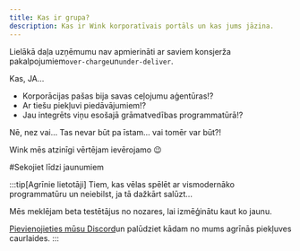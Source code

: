 ```yaml
---
title: Kas ir grupa?
description: Kas ir Wink korporatīvais portāls un kas jums jāzina.
---
```


<CloudinaryImage width="700" height="525" resize="scale" quality="best" alt="Grupas drīzumā" src="academy/group-coming-soon" errorImage="noimage_opaque_nyrtl0.png" />


Lielākā daļa uzņēmumu nav apmierināti ar saviem konsjerža pakalpojumiem`over-charge`un`under-deliver`.

Kas, JA...

* Korporācijas pašas bija savas ceļojumu aģentūras!?
* Ar tiešu piekļuvi piedāvājumiem!?
* Jau integrēts viņu esošajā grāmatvedības programmatūrā!?

Nē, nez vai… Tas nevar būt pa īstam… vai tomēr var būt?!

Wink mēs atzinīgi vērtējam ievērojamo 😉

\#Sekojiet līdzi jaunumiem

:::tip\[Agrīnie lietotāji]
Tiem, kas vēlas spēlēt ar vismodernāko programmatūru un neiebilst, ja tā dažkārt salūzt...

Mēs meklējam beta testētājus no nozares, lai izmēģinātu kaut ko jaunu.

[Pievienojieties mūsu Discord](https://discord.gg/t3YETu8k5n)un palūdziet kādam no mums agrīnās piekļuves caurlaides.
:::

